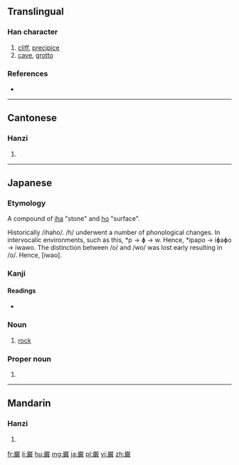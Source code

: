 {{also|巖}}
==Translingual==

===Han character===
{{Han char|rn=46|rad=山|as=17|sn=20|four=|canj=UFMK|ids=⿱山厳}}

# [[cliff]], [[precipice]]
# [[cave]], [[grotto]]

===References===
* {{Han ref|kx=0322.291|dkj=08624|dj=0622.420|hdz=10806.161|uh=5DCC|ud=24012}}

----

==Cantonese==

===Hanzi===
{{yue-hanzi|jyut=ngaam4|y=ngaam4}}

# {{defn|lang=yue|sort=山17}}

----

==Japanese==

===Etymology===
A compound of [[岩|iha]] "stone" and [[秀|ho]] "surface".

Historically /ihaho/. /h/ underwent a number of phonological changes. In intervocalic environments, such as this, *p → ɸ → w. Hence, *ipapo → iɸaɸo → iwawo. The distinction between /o/ and /wo/ was lost early resulting in /o/. Hence, [iwao].

===Kanji===
{{ja-kanji|grade=|rs=山17}}

====Readings====
* {{ja-readings|on=[[がん]] (gan)|kun=[[けわしい]] (kewashii), [[いわお]] (iwao)}}

===Noun===
{{ja-noun|いわ|hhira=いは}}

# [[rock]]

===Proper noun===
{{ja-pos|いわお|proper|hhira=いはほ}}

# {{given name|male|lang=ja|sort=いわお}}

----

==Mandarin==

===Hanzi===
{{cmn-hanzi|pin=[[yán]] ([[yan2]])|wg=yen<sup>2</sup>}}

# {{defn|lang=cmn|sort=山17}}

[[fr:巌]]
[[li:巌]]
[[hu:巌]]
[[mg:巌]]
[[ja:巌]]
[[pl:巌]]
[[vi:巌]]
[[zh:巌]]